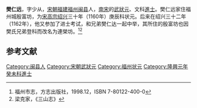 '''樊仁远'''，字少从，[[宋朝|宋朝]][[福建|福建]][[福州|福州]][[闽县|闽县]]人，[[南宋|南宋]]的[[武狀元|武狀元]]、文科[[進士|進士]]。樊仁远家住福州城殷富坊，为[[宋高宗|宋高宗]][[绍兴|绍兴]]三十年（1160年）庚辰科状元。后来在绍兴三十二年（1162年），他又参加了进士考试，和兄弟樊仁达一起中举，其所住的殷富坊也因樊氏兄弟登科而改名为連榮坊。<ref name="福州市志">福州市志，方志出版社，1998.12，ISBN 7-80122-400-0</ref><ref name="《三山志》">梁克家，《三山志》</ref>

==参考文献==
<div class="references-small">
<references />
</div>
{{宋朝人物小作品}}
{{DEFAULTSORT:fan renyuan}}
[[Category:闽县人|Category:闽县人]]
[[Category:宋朝武狀元|Category:宋朝武狀元]]
[[Category:福州状元|Category:福州状元]]
[[Category:隆興元年癸未科進士|Category:隆興元年癸未科進士]]